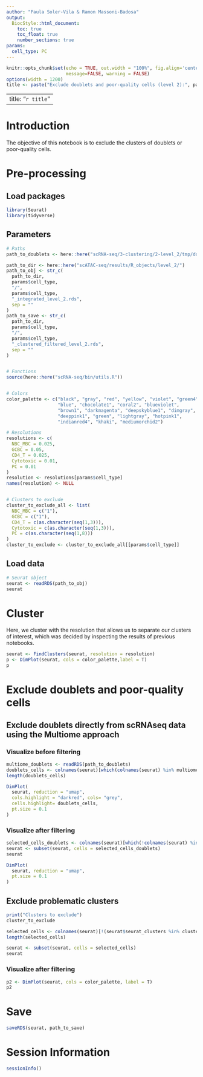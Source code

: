 ```yaml
---
author: "Paula Soler-Vila & Ramon Massoni-Badosa"
output: 
  BiocStyle::html_document:
    toc: true
    toc_float: true
    number_sections: true
params:
  cell_type: PC
---
```


```r
knitr::opts_chunk$set(echo = TRUE, out.width = "100%", fig.align='center', 
                      message=FALSE, warning = FALSE)
options(width = 1200)
title <- paste("Exclude doublets and poor-quality cells (level 2):", params$cell_type, sep = " ")
```

---
title: "`r title`"
---


# Introduction

The objective of this notebook is to exclude the clusters of doublets or poor-quality cells.


# Pre-processing

## Load packages

```r
library(Seurat)
library(tidyverse)
```


## Parameters

```r
# Paths
path_to_doublets <- here::here("scRNA-seq/3-clustering/2-level_2/tmp/doublets_multiome_df_all.rds")

path_to_dir <- here::here("scATAC-seq/results/R_objects/level_2/")
path_to_obj <- str_c(
  path_to_dir,
  params$cell_type,
  "/",
  params$cell_type,
  "_integrated_level_2.rds",
  sep = ""
)
path_to_save <- str_c(
  path_to_dir,
  params$cell_type,
  "/",
  params$cell_type,
  "_clustered_filtered_level_2.rds",
  sep = ""
)


# Functions
source(here::here("scRNA-seq/bin/utils.R"))


# Colors
color_palette <- c("black", "gray", "red", "yellow", "violet", "green4",
                   "blue", "chocolate1", "coral2", "blueviolet",
                   "brown1", "darkmagenta", "deepskyblue1", "dimgray",
                   "deeppink1", "green", "lightgray", "hotpink1",
                   "indianred4", "khaki", "mediumorchid2")

# Resolutions
resolutions <- c(
  NBC_MBC = 0.025,
  GCBC = 0.05,
  CD4_T = 0.025,
  Cytotoxic = 0.01,
  PC = 0.01
)
resolution <- resolutions[params$cell_type]
names(resolution) <- NULL


# Clusters to exclude
cluster_to_exclude_all <- list(
  NBC_MBC = c("1"),
  GCBC = c("1"),
  CD4_T = c(as.character(seq(1,3))),
  Cytotoxic = c(as.character(seq(1,3))),
  PC = c(as.character(seq(1,8)))
)
cluster_to_exclude <- cluster_to_exclude_all[[params$cell_type]]
```


## Load data

```r
# Seurat object
seurat <- readRDS(path_to_obj)
seurat
```

# Cluster

Here, we cluster with the resolution that allows us to separate our clusters of interest, which was decided by inspecting the results of previous notebooks.

```r
seurat <- FindClusters(seurat, resolution = resolution)
p <- DimPlot(seurat, cols = color_palette,label = T)
p
```


# Exclude doublets and poor-quality cells

## Exclude doublets directly from scRNAseq data using the Multiome approach

### Visualize before filtering

```r
multiome_doublets <- readRDS(path_to_doublets)
doublets_cells <- colnames(seurat)[which(colnames(seurat) %in% multiome_doublets$barcode)]
length(doublets_cells)

DimPlot(
  seurat, reduction = "umap",
  cols.highlight = "darkred", cols= "grey",
  cells.highlight= doublets_cells,
  pt.size = 0.1
)
```

### Visualize after filtering

```r
selected_cells_doublets <- colnames(seurat)[which(!colnames(seurat) %in% doublets_cells)]
seurat <- subset(seurat, cells = selected_cells_doublets)
seurat

DimPlot(
  seurat, reduction = "umap",
  pt.size = 0.1
)
```

## Exclude problematic clusters

```r
print("Clusters to exclude")
cluster_to_exclude

selected_cells <- colnames(seurat)[!(seurat$seurat_clusters %in% cluster_to_exclude)]
length(selected_cells)

seurat <- subset(seurat, cells = selected_cells)
seurat
```


### Visualize after filtering

```r
p2 <- DimPlot(seurat, cols = color_palette, label = T)
p2
```


# Save

```r
saveRDS(seurat, path_to_save)
```


# Session Information

```r
sessionInfo()
```